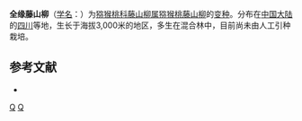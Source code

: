 {{Infraspeciesbox
| image = 
| image_caption = 
| status = 
| status_system = 
| genus = Clematoclethra
| species = actinidioides
| varietas = integrifolia
| authority = (Maxim.) [[梁畴芬|C. F. Liang]] et [[陈永昌|Y. C. Chen]]
}}
'''全缘藤山柳'''（[[学名|学名]]：{{lang|la|''Clematoclethra actinidioides'' var. ''integrifolia''}}）为[[猕猴桃科|猕猴桃科]][[藤山柳属|藤山柳属]][[猕猴桃藤山柳|猕猴桃藤山柳]]的[[变种|变种]]。分布在[[中国大陆|中国大陆]]的[[四川|四川]]等地，生长于海拔3,000米的地区，多生在混合林中，目前尚未由人工引种栽培。

== 参考文献 ==
<div class="references-small">
* {{cite web| url =http://www.bioinfo.cn/db05/KmzwSpecies.php?action=view&id=29114| title =全缘藤山柳（变种）| work =《中国高等植物数据库全库》| publisher =中国科学院微生物研究所| author =昆明植物研究所| accessdate =2009-02-26| deadurl =yes| archiveurl =https://web.archive.org/web/20160305082442/http://www.bioinfo.cn/db05/KmzwSpecies.php?action=view&id=29114| archivedate =2016-03-05}}
</div>
{{Taxonbar|from=Q18231492}}

[[Category:四川植物|Q]]
[[Category:藤山柳属|Q]]
